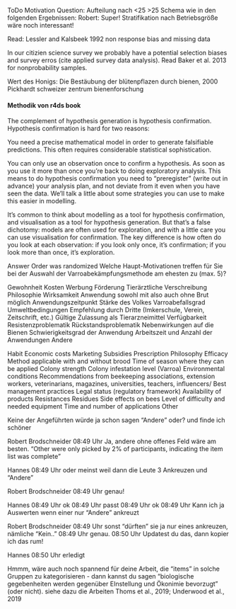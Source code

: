 
ToDo Motivation Question:
Aufteilung nach <25 >25 Schema wie in den folgenden Ergebnissen:
Robert: Super! Stratifikation nach Betriebsgröße wäre noch interessant!


Read:
Lessler and Kalsbeek 1992 non response bias and missing data

In our citizien science survey we probably have a potential selection biases and survey erros (cite applied survey data analysis).
Read Baker et al. 2013 for nonprobability samples.


Wert des Honigs: Die Bestäubung der blütenpflazen durch bienen, 2000 Pickhardt schweizer zentrum bienenforschung


#### Methodik von r4ds book

The complement of hypothesis generation is hypothesis confirmation. Hypothesis confirmation is hard for two reasons:

You need a precise mathematical model in order to generate falsifiable predictions. This often requires considerable statistical sophistication.

You can only use an observation once to confirm a hypothesis. As soon as you use it more than once you’re back to doing exploratory analysis. This means to do hypothesis confirmation you need to “preregister” (write out in advance) your analysis plan, and not deviate from it even when you have seen the data. We’ll talk a little about some strategies you can use to make this easier in modelling.

It’s common to think about modelling as a tool for hypothesis confirmation, and visualisation as a tool for hypothesis generation. But that’s a false dichotomy: models are often used for exploration, and with a little care you can use visualisation for confirmation. The key difference is how often do you look at each observation: if you look only once, it’s confirmation; if you look more than once, it’s exploration.







Answer Order was randomized
Welche Haupt-Motivationen treffen für Sie bei der Auswahl der Varroabekämpfungsmethode am ehesten zu (max. 5)?

Gewohnheit
Kosten
Werbung
Förderung
Tierärztliche Verschreibung
Philosophie
Wirksamkeit
Anwendung sowohl mit also auch ohne Brut möglich
Anwendungszeitpunkt
Stärke des Volkes
Varroabefallsgrad 
Umweltbedingungen
Empfehlung durch Dritte (Imkerschule, Verein, Zeitschrift, etc.)
Gültige Zulassung als Tierarzneimittel
Verfügbarkeit
Resistenzproblematik
Rückstandsproblematik
Nebenwirkungen auf die Bienen
Schwierigkeitsgrad der Anwendung
Arbeitszeit und Anzahl der Anwendungen
Andere

Habit 
Economic costs 
Marketing 
Subsidies 
Prescription 
Philosophy 
Efficacy 
Method applicable with and without brood 
Time of season where they can be applied 
Colony strength 
Colony infestation level (Varroa) 
Environmental conditions 
Recommendations from beekeeping associations, extension workers, veterinarians, magazines, universities, teachers, influencers/ Best management practices 
Legal status (regulatory framework) 
Availability of products 
Resistances 
Residues 
Side effects on bees 
Level of difficulty and needed equipment 
Time and number of applications 
Other

Keine der Angeführten würde ja schon sagen “Andere” oder? und finde ich schöner

Robert Brodschneider  08:49 Uhr
Ja, andere ohne offenes Feld wäre am besten. "Other were only picked by 2% of participants, indicating the item list was complete"

Hannes  08:49 Uhr
oder meinst weil dann die Leute 3 Ankreuzen und “Andere”

Robert Brodschneider  08:49 Uhr
genau!

Hannes  08:49 Uhr
ok
08:49 Uhr
passt
08:49 Uhr
ok
08:49 Uhr
Kann ich ja Auswerten wenn einer nur “Andere” ankreuzt

Robert Brodschneider  08:49 Uhr
sonst "dürften" sie ja nur eines ankreuzen, nämliche "Kein.."
08:49 Uhr
genau.
08:50 Uhr
Updatest du das, dann kopier ich das rum!

Hannes  08:50 Uhr
erledigt

Hmmm, wäre auch noch spannend für deine Arbeit, die "items" in solche Gruppen zu kategorisieren - dann kannst du sagen "biologische gegebenheiten werden gegenüber EInstellung und Ökonimie bevorzugt" (oder nicht). siehe dazu die Arbeiten Thoms et al., 2019; Underwood et al., 2019





